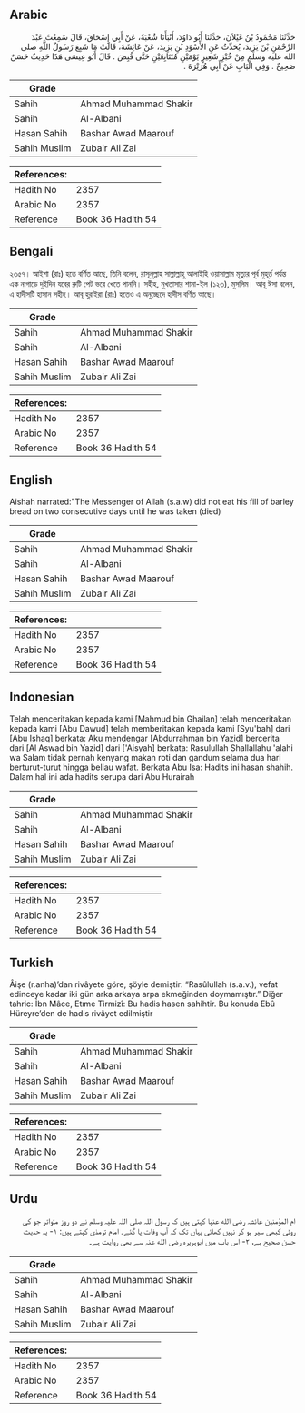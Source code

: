 ## Arabic


<div dir="rtl" lang="ar" style={{fontSize:'larger',backgroundColor:'#f8f9fa',padding:20}}>
حَدَّثَنَا مَحْمُودُ بْنُ غَيْلاَنَ، حَدَّثَنَا أَبُو دَاوُدَ، أَنْبَأَنَا شُعْبَةُ، عَنْ أَبِي إِسْحَاقَ، قَالَ سَمِعْتُ عَبْدَ الرَّحْمَنِ بْنَ يَزِيدَ، يُحَدِّثُ عَنِ الأَسْوَدِ بْنِ يَزِيدَ، عَنْ عَائِشَةَ، قَالَتْ مَا شَبِعَ رَسُولُ اللَّهِ صلى الله عليه وسلم مِنْ خُبْزِ شَعِيرٍ يَوْمَيْنِ مُتَتَابِعَيْنِ حَتَّى قُبِضَ ‏.‏ قَالَ أَبُو عِيسَى هَذَا حَدِيثٌ حَسَنٌ صَحِيحٌ ‏.‏ وَفِي الْبَابِ عَنْ أَبِي هُرَيْرَةَ ‏.‏
</div>
<div style={{backgroundColor:'#f8f9fa',padding:20, marginBottom: 10}}><table> <thead> <tr> <th>Grade</th> <th></th> </tr> </thead> <tbody> <tr><td>Sahih</td><td>Ahmad Muhammad Shakir</td></tr><tr><td>Sahih</td><td>Al-Albani</td></tr><tr><td>Hasan Sahih</td><td>Bashar Awad Maarouf</td></tr><tr><td>Sahih Muslim</td><td>Zubair Ali Zai</td></tr></tbody></table><table> <thead> <tr> <th>References:</th> <th></th> </tr> </thead> <tbody><tr><td>Hadith No</td><td>2357</td></tr><tr><td>Arabic No</td><td>2357</td></tr><tr><td>Reference</td><td>Book 36 Hadith 54</td></tr></tbody></table></div>

## Bengali


<div dir="ltr" lang="bn" style={{fontSize:'larger',backgroundColor:'#f8f9fa',padding:20}}>
২৩৫৭। আইশা (রাঃ) হতে বর্ণিত আছে, তিনি বলেন, রাসূলুল্লাহ সাল্লাল্লাহু আলাইহি ওয়াসাল্লাম মৃত্যুর পূর্ব মুহূর্ত পর্যন্ত এক নাগাড়ে দুইদিন যবের রুটি পেট ভরে খেতে পাননি। সহীহ, মুখতাসার শামা-ইল (১২৩), মুসলিম। আবূ ঈসা বলেন, এ হাদীসটি হাসান সহীহ। আবূ হুরাইরা (রাঃ) হতেও এ অনুচ্ছেদে হাদীস বর্ণিত আছে।
</div>
<div style={{backgroundColor:'#f8f9fa',padding:20, marginBottom: 10}}><table> <thead> <tr> <th>Grade</th> <th></th> </tr> </thead> <tbody> <tr><td>Sahih</td><td>Ahmad Muhammad Shakir</td></tr><tr><td>Sahih</td><td>Al-Albani</td></tr><tr><td>Hasan Sahih</td><td>Bashar Awad Maarouf</td></tr><tr><td>Sahih Muslim</td><td>Zubair Ali Zai</td></tr></tbody></table><table> <thead> <tr> <th>References:</th> <th></th> </tr> </thead> <tbody><tr><td>Hadith No</td><td>2357</td></tr><tr><td>Arabic No</td><td>2357</td></tr><tr><td>Reference</td><td>Book 36 Hadith 54</td></tr></tbody></table></div>

## English


<div dir="ltr" lang="en" style={{fontSize:'larger',backgroundColor:'#f8f9fa',padding:20}}>
Aishah narrated:"The Messenger of Allah (s.a.w) did not eat his fill of barley bread on two consecutive days until he was taken (died)
</div>
<div style={{backgroundColor:'#f8f9fa',padding:20, marginBottom: 10}}><table> <thead> <tr> <th>Grade</th> <th></th> </tr> </thead> <tbody> <tr><td>Sahih</td><td>Ahmad Muhammad Shakir</td></tr><tr><td>Sahih</td><td>Al-Albani</td></tr><tr><td>Hasan Sahih</td><td>Bashar Awad Maarouf</td></tr><tr><td>Sahih Muslim</td><td>Zubair Ali Zai</td></tr></tbody></table><table> <thead> <tr> <th>References:</th> <th></th> </tr> </thead> <tbody><tr><td>Hadith No</td><td>2357</td></tr><tr><td>Arabic No</td><td>2357</td></tr><tr><td>Reference</td><td>Book 36 Hadith 54</td></tr></tbody></table></div>

## Indonesian


<div dir="ltr" lang="id" style={{fontSize:'larger',backgroundColor:'#f8f9fa',padding:20}}>
Telah menceritakan kepada kami [Mahmud bin Ghailan] telah menceritakan kepada kami [Abu Dawud] telah memberitakan kepada kami [Syu'bah] dari [Abu Ishaq] berkata: Aku mendengar [Abdurrahman bin Yazid] bercerita dari [Al Aswad bin Yazid] dari ['Aisyah] berkata: Rasulullah Shallallahu 'alahi wa Salam tidak pernah kenyang makan roti dan gandum selama dua hari berturut-turut hingga beliau wafat. Berkata Abu Isa: Hadits ini hasan shahih. Dalam hal ini ada hadits serupa dari Abu Hurairah
</div>
<div style={{backgroundColor:'#f8f9fa',padding:20, marginBottom: 10}}><table> <thead> <tr> <th>Grade</th> <th></th> </tr> </thead> <tbody> <tr><td>Sahih</td><td>Ahmad Muhammad Shakir</td></tr><tr><td>Sahih</td><td>Al-Albani</td></tr><tr><td>Hasan Sahih</td><td>Bashar Awad Maarouf</td></tr><tr><td>Sahih Muslim</td><td>Zubair Ali Zai</td></tr></tbody></table><table> <thead> <tr> <th>References:</th> <th></th> </tr> </thead> <tbody><tr><td>Hadith No</td><td>2357</td></tr><tr><td>Arabic No</td><td>2357</td></tr><tr><td>Reference</td><td>Book 36 Hadith 54</td></tr></tbody></table></div>

## Turkish


<div dir="ltr" lang="tr" style={{fontSize:'larger',backgroundColor:'#f8f9fa',padding:20}}>
Âişe (r.anha)’dan rivâyete göre, şöyle demiştir: “Rasûlullah (s.a.v.), vefat edinceye kadar iki gün arka arkaya arpa ekmeğinden doymamıştır.” Diğer tahric: İbn Mâce, Etıme Tirmizî: Bu hadis hasen sahihtir. Bu konuda Ebû Hüreyre’den de hadis rivâyet edilmiştir
</div>
<div style={{backgroundColor:'#f8f9fa',padding:20, marginBottom: 10}}><table> <thead> <tr> <th>Grade</th> <th></th> </tr> </thead> <tbody> <tr><td>Sahih</td><td>Ahmad Muhammad Shakir</td></tr><tr><td>Sahih</td><td>Al-Albani</td></tr><tr><td>Hasan Sahih</td><td>Bashar Awad Maarouf</td></tr><tr><td>Sahih Muslim</td><td>Zubair Ali Zai</td></tr></tbody></table><table> <thead> <tr> <th>References:</th> <th></th> </tr> </thead> <tbody><tr><td>Hadith No</td><td>2357</td></tr><tr><td>Arabic No</td><td>2357</td></tr><tr><td>Reference</td><td>Book 36 Hadith 54</td></tr></tbody></table></div>

## Urdu


<div dir="rtl" lang="ur" style={{fontSize:'larger',backgroundColor:'#f8f9fa',padding:20}}>
ام المؤمنین عائشہ رضی الله عنہا کہتی ہیں کہ رسول اللہ صلی اللہ علیہ وسلم نے دو روز متواتر جو کی روٹی کبھی سیر ہو کر نہیں کھائی یہاں تک کہ آپ وفات پا گئے۔ امام ترمذی کہتے ہیں: ۱- یہ حدیث حسن صحیح ہے، ۲- اس باب میں ابوہریرہ رضی الله عنہ سے بھی روایت ہے۔
</div>
<div style={{backgroundColor:'#f8f9fa',padding:20, marginBottom: 10}}><table> <thead> <tr> <th>Grade</th> <th></th> </tr> </thead> <tbody> <tr><td>Sahih</td><td>Ahmad Muhammad Shakir</td></tr><tr><td>Sahih</td><td>Al-Albani</td></tr><tr><td>Hasan Sahih</td><td>Bashar Awad Maarouf</td></tr><tr><td>Sahih Muslim</td><td>Zubair Ali Zai</td></tr></tbody></table><table> <thead> <tr> <th>References:</th> <th></th> </tr> </thead> <tbody><tr><td>Hadith No</td><td>2357</td></tr><tr><td>Arabic No</td><td>2357</td></tr><tr><td>Reference</td><td>Book 36 Hadith 54</td></tr></tbody></table></div>